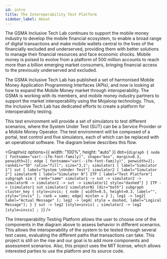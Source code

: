 ```yaml
---
id: intro
title: The Interoperability Test Platform
sidebar_label: About
---
```


The GSMA Inclusive Tech Lab continues to support the mobile money industry to develop the mobile financial ecosystem, to enable a broad range of digital transactions and make mobile wallets central to the lives of the financially excluded and underserved, providing them with better solutions to manage their financial resources and face economic shocks. Mobile money is poised to evolve from a platform of 500 million accounts to reach more than a billion emerging market consumers, bringing financial access to the previously underserved and excluded.

The GSMA Inclusive Tech Lab has published a set of harmonised Mobile Money Application Programming Interfaces (APIs), and now is looking at how to expand the Mobile Money market through interoperability. The GSMA is working with its members, and mobile money industry partners to support the market interoperability using the Mojaloop technology. Thus, the Inclusive Tech Lab has dedicated efforts to create a platform for interoperability testing.

This test environment will provide a set of simulators to test different scenarios, where the System Under Test (SUT) can be a Service Provider or a Mobile Money Operator. The test environment will be composed of a portal, test control and five simulators, each of which can be replaced with an operational software. The diagram below describes this flow.


<Graphviz
  options={{ width: "100%", height: "auto" }}
  dot={`
    digraph {
      node [ fontname="var(--ifm-font-family)", shape="box", margin=0.3, penwidth=2];
      edge [ fontname="var(--ifm-font-family)", penwidth=2];
      rankdir="TD"
      ratio="fill";
      size="3,1";
      simulator1 [ label="Simulator 1"]
      sut [ label="System \nUnder Test"]
      simulator2 [ label="Simulator 2"]
      simulatorN [ label="Simulator N"]
      ITP [ label="Test Platform"]
      subgraph sim {
        rank="same"
        simulator1 -> sut -> simulator2 -> simulatorN -> simulator2 -> sut -> simulator1[ style="dashed"]
      }
      ITP -> {simulator1 sut simulator2 simulatorN} [dir="both"]
      subgraph cluster_key {
        style=invis;
        {
          node [ width=0.5, height=0.3, label="", style="invis" ];
          rank = same;
          edge[ minlen = 2 ];
          leg1 -> leg2[ label="Actual Message" ];
          leg2 -> leg4[ style = dashed, label="Logical Message"];
        }
      }
      sut -> leg2 [style=invis] ;
      simulator2 -> leg2 [style=invis] ;
    }
`}
/>

The Interoperability Testing Platform allows the user to choose one of the components in the diagram above to assess behavior in different scenarios. This allows the interoperability of the system to be tested through several test cases, evaluating the different paths that transactions can take. This project is still on the rise and our goal is to add more components and assessment scenarios. Also, this project uses the MIT license, which allows interested parties to use the platform and its source code.
